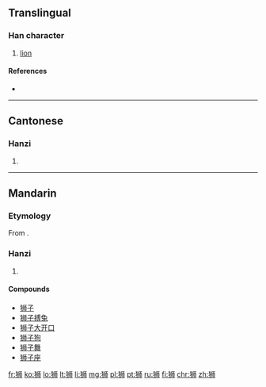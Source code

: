 {{also|獅}}
==Translingual==

===Han character===
{{Han char|rn=94|rad=犬|as=06|sn=9|four=|canj=大竹中中月 (KHLLB)}}

# [[lion]]

====References====
* {{Han ref|kx=0711.101|hdz=21344.020|uh=72EE|ud=29422}}

----

==Cantonese==

===Hanzi===
{{yue-hanzi|jyut=si1|y=si1|tra=獅}}

# {{defn|lang=yue|sort=犬06}}

----

==Mandarin==
=== Etymology ===
From {{etyl|pal|zh}} {{term|𐭱𐭩𐭥|tr=šēr|lang=pal|sc=Phli}}.

===Hanzi===
{{cmn-hanzi|tra=獅|pin=[[shī]] ([[shi1]])|wg=shih<sup>1</sup>}}

# {{defn|lang=cmn|sort=犬06}}

====Compounds====
* [[狮子]]
* [[狮子搏兔]]
* [[狮子大开口]]
* [[狮子狗]]
* [[狮子舞]]
* [[狮子座]]

[[fr:狮]]
[[ko:狮]]
[[lo:狮]]
[[lt:狮]]
[[li:狮]]
[[mg:狮]]
[[pl:狮]]
[[pt:狮]]
[[ru:狮]]
[[fi:狮]]
[[chr:狮]]
[[zh:狮]]